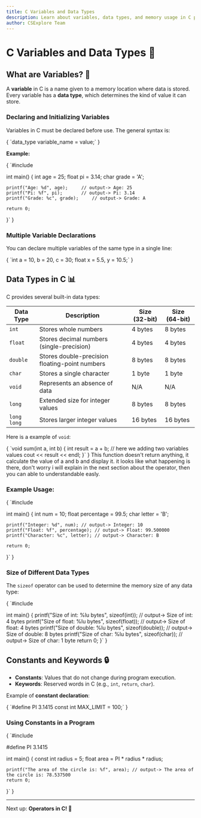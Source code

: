 ```yaml
---
title: C Variables and Data Types
description: Learn about variables, data types, and memory usage in C programming.
author: CSExplore Team
---
```


# C Variables and Data Types 📝

## What are Variables? 🤔
A **variable** in C is a name given to a memory location where data is stored. Every variable has a **data type**, which determines the kind of value it can store.

### **Declaring and Initializing Variables**
Variables in C must be declared before use. The general syntax is:

<CodeBlock language="c">
{
`data_type variable_name = value;`
}
</CodeBlock>

**Example:**

<CodeBlock language="c">
{
`#include <stdio.h>

int main() {
    int age = 25;
    float pi = 3.14;
    char grade = 'A';
    
    printf("Age: %d", age);     // output-> Age: 25
    printf("Pi: %f", pi);       // output-> Pi: 3.14
    printf("Grade: %c", grade);     // output-> Grade: A
    
    return 0;
}`
}
</CodeBlock>

### **Multiple Variable Declarations**
You can declare multiple variables of the same type in a single line:

<CodeBlock language="c">
{
`int a = 10, b = 20, c = 30;
float x = 5.5, y = 10.5;`
}
</CodeBlock>

## Data Types in C 📊

C provides several built-in data types:

| Data Type      | Description                              | Size (32-bit) | Size (64-bit) |
|---------------|--------------------------------------|--------------|--------------|
| `int`         | Stores whole numbers                 | 4 bytes      | 8 bytes      |
| `float`       | Stores decimal numbers (single-precision) | 4 bytes  | 4 bytes  |
| `double`      | Stores double-precision floating-point numbers | 8 bytes  | 8 bytes  |
| `char`        | Stores a single character            | 1 byte       | 1 byte       |
| `void`        | Represents an absence of data        | N/A          | N/A          |
| `long`        | Extended size for integer values     | 8 bytes      | 8 bytes      |
| `long long`   | Stores larger integer values        | 16 bytes     | 16 bytes     |

Here is a example of `void`: 

<CodeBlock language="c">
{
`void sum(int a, int b) {
    int result = a + b; // here we adding two variables values
    cout << result << endl;
}`
}
</CodeBlock>
This function doesn't return anything, it calculate the value of a and b and display it. it looks like what happening is there, don't worry i will explain in the next section about the operator, then you can able to understandable easly.

### **Example Usage:**

<CodeBlock language="c">
{
`#include <stdio.h>

int main() {
    int num = 10;
    float percentage = 99.5;
    char letter = 'B';
    
    printf("Integer: %d", num); // output-> Integer: 10
    printf("Float: %f", percentage); // output-> Float: 99.500000
    printf("Character: %c", letter); // output-> Character: B
    
    return 0;
}`
}
</CodeBlock>

### **Size of Different Data Types**
The `sizeof` operator can be used to determine the memory size of any data type:

<CodeBlock language="c">
{
`#include <stdio.h>

int main() {
    printf("Size of int: %lu bytes", sizeof(int)); // output-> Size of int: 4 bytes
    printf("Size of float: %lu bytes", sizeof(float)); // output-> Size of float: 4 bytes
    printf("Size of double: %lu bytes", sizeof(double)); // output-> Size of double: 8 bytes
    printf("Size of char: %lu bytes", sizeof(char)); // output-> Size of char: 1 byte
    return 0;
}`
}
</CodeBlock>

## Constants and Keywords 🔒
- **Constants**: Values that do not change during program execution.
- **Keywords**: Reserved words in C (e.g., `int`, `return`, `char`).

Example of **constant declaration**:

<CodeBlock language="c">
{
`#define PI 3.1415
const int MAX_LIMIT = 100;`
}
</CodeBlock>

### **Using Constants in a Program**

<CodeBlock language="c">
{
`#include <stdio.h>

#define PI 3.1415

int main() {
    const int radius = 5;
    float area = PI * radius * radius;
    
    printf("The area of the circle is: %f", area); // output-> The area of the circle is: 78.537500
    return 0;
}`
}
</CodeBlock>

---

Next up: **Operators in C! 🚀**
